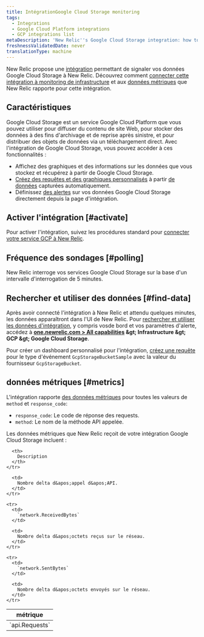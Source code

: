 ```yaml
---
title: IntégrationGoogle Cloud Storage monitoring
tags:
  - Integrations
  - Google Cloud Platform integrations
  - GCP integrations list
metaDescription: 'New Relic''s Google Cloud Storage integration: how to activate it and what data it reports.'
freshnessValidatedDate: never
translationType: machine
---
```


New Relic propose une [intégration](/docs/infrastructure/introduction-infra-monitoring) permettant de signaler vos données Google Cloud Storage à New Relic. Découvrez comment [connecter cette intégration à monitoring de infrastructure](#connect) et aux [données métriques](#metrics) que New Relic rapporte pour cette intégration.

## Caractéristiques

Google Cloud Storage est un service Google Cloud Platform que vous pouvez utiliser pour diffuser du contenu de site Web, pour stocker des données à des fins d&apos;archivage et de reprise après sinistre, et pour distribuer des objets de données via un téléchargement direct. Avec l&apos;intégration de Google Cloud Storage, vous pouvez accéder à ces fonctionnalités :

* Affichez des graphiques et des informations sur les données que vous stockez et récupérez à partir de Google Cloud Storage.
* [Créez des requêtes et des graphiques personnalisés](/docs/using-new-relic/data/understand-data/query-new-relic-data) à partir [de données](#metrics) capturées automatiquement.
* Définissez [des alertes](/docs/infrastructure/new-relic-infrastructure/infrastructure-alert-conditions/infrastructure-alerts-add-edit-or-view-host-alert-information#integration) sur vos données Google Cloud Storage directement depuis la page d&apos;intégration.

## Activer l&apos;intégration [#activate]

Pour activer l&apos;intégration, suivez les procédures standard pour [connecter votre service GCP à New Relic](/docs/connect-google-cloud-platform-services-infrastructure).

## Fréquence des sondages [#polling]

New Relic interroge vos services Google Cloud Storage sur la base d&apos;un intervalle d&apos;interrogation de 5 minutes.

## Rechercher et utiliser des données [#find-data]

Après avoir connecté l&apos;intégration à New Relic et attendu quelques minutes, les données apparaîtront dans l&apos;UI de New Relic. Pour [rechercher et utiliser les données d&apos;intégration](/docs/telemetry-data-platform/understand-data/new-relic-data-types/), y compris vos<InlinePopover type="dashboards" />de bord et vos paramètres d&apos;alerte, accédez à <DNT>**[one.newrelic.com &gt; All capabilities](https://one.newrelic.com/all-capabilities) &amp;gt; Infrastructure &amp;gt; GCP &amp;gt; Google Cloud Storage**</DNT>.

Pour créer un dashboard personnalisé pour l&apos;intégration, [créez une requête](/docs/integrations/new-relic-integrations/getting-started/use-integration-data-new-relic-insights) pour le type d&apos;événement `GcpStorageBucketSample` avec la valeur du fournisseur `GcpStorageBucket`.

## données métriques [#metrics]

L&apos;intégration rapporte [des données métriques](/docs/telemetry-data-platform/understand-data/new-relic-data-types/#metrics) pour toutes les valeurs de `method` et `response_code`:

* `response_code`: Le code de réponse des requests.
* `method`: Le nom de la méthode API appelée.

Les données métriques que New Relic reçoit de votre intégration Google Cloud Storage incluent :

<table>
  <thead>
    <tr>
      <th style={{ width: "250px" }}>
        métrique
      </th>

      <th>
        Description
      </th>
    </tr>
  </thead>

  <tbody>
    <tr>
      <td>
        `api.Requests`
      </td>

      <td>
        Nombre delta d&apos;appel d&apos;API.
      </td>
    </tr>

    <tr>
      <td>
        `network.ReceivedBytes`
      </td>

      <td>
        Nombre delta d&apos;octets reçus sur le réseau.
      </td>
    </tr>

    <tr>
      <td>
        `network.SentBytes`
      </td>

      <td>
        Nombre delta d&apos;octets envoyés sur le réseau.
      </td>
    </tr>
  </tbody>
</table>